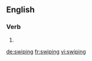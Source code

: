
==English==

===Verb===
{{head|en}}

# {{present participle of|swipe|lang=en}}

[[de:swiping]]
[[fr:swiping]]
[[vi:swiping]]